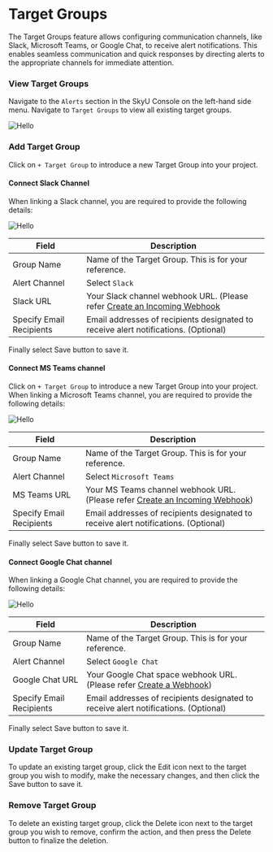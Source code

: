 
# Target Groups

The Target Groups feature allows configuring communication channels, like Slack, Microsoft Teams, or Google Chat, to receive alert notifications. This enables seamless communication and quick responses by directing alerts to the appropriate channels for immediate attention.

### View Target Groups

Navigate to the `Alerts` section in the SkyU Console on the left-hand side menu. Navigate to `Target Groups` to view all existing target groups.

<Image
  src="/assets/images/alerts/list-target-groups.png"
  alt="Hello"
  width={600}
  height={300}
/>
### Add Target Group

Click on `+ Target Group` to introduce a new Target Group into your project.

<Steps>

#### Connect Slack Channel

When linking a Slack channel, you are required to provide the following details:

<Image
  src="/assets/images/alerts/connect-slack.png"
  alt="Hello"
  width={600}
  height={300}
/>

| Field                    | Description                                                                                                                           |
| ------------------------ | ------------------------------------------------------------------------------------------------------------------------------------- |
| Group Name               | Name of the Target Group. This is for your reference.                                                                                 |
| Alert Channel            | Select `Slack`                                                                                                                        |
| Slack URL                | Your Slack channel webhook URL. (Please refer [Create an Incoming Webhook](https://www.docs.skyu.io/docs/alerts/features/slack-webhook-setup) |
| Specify Email Recipients | Email addresses of recipients designated to receive alert notifications. (Optional)                                                   |

Finally select Save button to save it.

#### Connect MS Teams channel

Click on `+ Target Group` to introduce a new Target Group into your project. When linking a Microsoft Teams channel, you are required to provide the following details:

<Image
  src="/assets/images/alerts/connect-ms-teams.png"
  alt="Hello"
  width={600}
  height={300}
/>

| Field                    | Description                                                                                                                                                                                                                                     |
| ------------------------ | ----------------------------------------------------------------------------------------------------------------------------------------------------------------------------------------------------------------------------------------------- |
| Group Name               | Name of the Target Group. This is for your reference.                                                                                                                                                                                           |
| Alert Channel            | Select `Microsoft Teams`                                                                                                                                                                                                                        |
| MS Teams URL             | Your MS Teams channel webhook URL. (Please refer [Create an Incoming Webhook](https://learn.microsoft.com/en-us/microsoftteams/platform/webhooks-and-connectors/how-to/add-incoming-webhook?tabs=newteams%2Cdotnet#create-an-incoming-webhook)) |
| Specify Email Recipients | Email addresses of recipients designated to receive alert notifications. (Optional)                                                                                                                                                             |

Finally select Save button to save it.

#### Connect Google Chat channel

When linking a Google Chat channel, you are required to provide the following details:

<Image
  src="/assets/images/alerts/connect-google-chat.png"
  alt="Hello"
  width={600}
  height={300}
/>

| Field                    | Description                                                                                                                                            |
| ------------------------ | ------------------------------------------------------------------------------------------------------------------------------------------------------ |
| Group Name               | Name of the Target Group. This is for your reference.                                                                                                  |
| Alert Channel            | Select `Google Chat`                                                                                                                                   |
| Google Chat URL          | Your Google Chat space webhook URL. (Please refer [Create a Webhook](https://developers.google.com/workspace/chat/quickstart/webhooks#create-webhook)) |
| Specify Email Recipients | Email addresses of recipients designated to receive alert notifications. (Optional)                                                                    |

Finally select Save button to save it.

</Steps>

### Update Target Group

To update an existing target group, click the Edit icon next to the target group you wish to modify, make the necessary changes, and then click the Save button to save it.

### Remove Target Group

To delete an existing target group, click the Delete icon next to the target group you wish to remove, confirm the action, and then press the Delete button to finalize the deletion.
